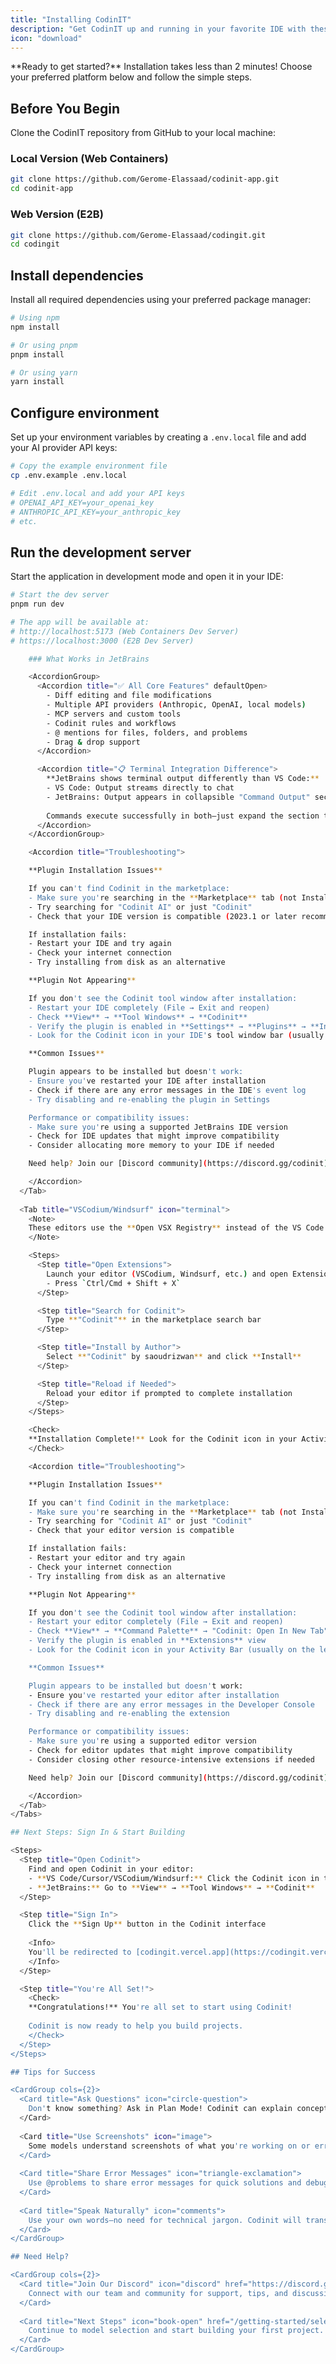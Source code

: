 ```yaml
---
title: "Installing CodinIT"
description: "Get CodinIT up and running in your favorite IDE with these simple installation steps"
icon: "download"
---
```


<Note>
**Ready to get started?** Installation takes less than 2 minutes! Choose your preferred platform below and follow the simple steps.
</Note>

## Before You Begin

Clone the CodinIT repository from GitHub to your local machine:

### Local Version (Web Containers)

```bash
git clone https://github.com/Gerome-Elassaad/codinit-app.git
cd codinit-app
```

### Web Version (E2B)

```bash
git clone https://github.com/Gerome-Elassaad/codingit.git
cd codingit
```

## Install dependencies

Install all required dependencies using your preferred package manager:

```bash
# Using npm
npm install

# Or using pnpm
pnpm install

# Or using yarn
yarn install
```

## Configure environment

Set up your environment variables by creating a `.env.local` file and add your AI provider API keys:

```bash
# Copy the example environment file
cp .env.example .env.local

# Edit .env.local and add your API keys
# OPENAI_API_KEY=your_openai_key
# ANTHROPIC_API_KEY=your_anthropic_key
# etc.
```

## Run the development server

Start the application in development mode and open it in your IDE:

```bash
# Start the dev server
pnpm run dev

# The app will be available at:
# http://localhost:5173 (Web Containers Dev Server)
# https://localhost:3000 (E2B Dev Server)

    ### What Works in JetBrains

    <AccordionGroup>
      <Accordion title="✅ All Core Features" defaultOpen>
        - Diff editing and file modifications
        - Multiple API providers (Anthropic, OpenAI, local models)
        - MCP servers and custom tools
        - Codinit rules and workflows
        - @ mentions for files, folders, and problems
        - Drag & drop support
      </Accordion>

      <Accordion title="📋 Terminal Integration Difference">
        **JetBrains shows terminal output differently than VS Code:**
        - VS Code: Output streams directly to chat
        - JetBrains: Output appears in collapsible "Command Output" sections
        
        Commands execute successfully in both—just expand the section to see results in JetBrains.
      </Accordion>
    </AccordionGroup>

    <Accordion title="Troubleshooting">

    **Plugin Installation Issues**

    If you can't find Codinit in the marketplace:
    - Make sure you're searching in the **Marketplace** tab (not Installed)
    - Try searching for "Codinit AI" or just "Codinit"
    - Check that your IDE version is compatible (2023.1 or later recommended)

    If installation fails:
    - Restart your IDE and try again
    - Check your internet connection
    - Try installing from disk as an alternative

    **Plugin Not Appearing**

    If you don't see the Codinit tool window after installation:
    - Restart your IDE completely (File → Exit and reopen)
    - Check **View** → **Tool Windows** → **Codinit**
    - Verify the plugin is enabled in **Settings** → **Plugins** → **Installed** tab
    - Look for the Codinit icon in your IDE's tool window bar (usually on the right side)

    **Common Issues**

    Plugin appears to be installed but doesn't work:
    - Ensure you've restarted your IDE after installation
    - Check if there are any error messages in the IDE's event log
    - Try disabling and re-enabling the plugin in Settings

    Performance or compatibility issues:
    - Make sure you're using a supported JetBrains IDE version
    - Check for IDE updates that might improve compatibility
    - Consider allocating more memory to your IDE if needed

    Need help? Join our [Discord community](https://discord.gg/codinit).

    </Accordion>
  </Tab>
  
  <Tab title="VSCodium/Windsurf" icon="terminal">
    <Note>
    These editors use the **Open VSX Registry** instead of the VS Code Marketplace, but the installation process is nearly identical.
    </Note>

    <Steps>
      <Step title="Open Extensions">
        Launch your editor (VSCodium, Windsurf, etc.) and open Extensions view:
        - Press `Ctrl/Cmd + Shift + X`
      </Step>

      <Step title="Search for Codinit">
        Type **"Codinit"** in the marketplace search bar
      </Step>

      <Step title="Install by Author">
        Select **"Codinit" by saoudrizwan** and click **Install**
      </Step>

      <Step title="Reload if Needed">
        Reload your editor if prompted to complete installation
      </Step>
    </Steps>

    <Check>
    **Installation Complete!** Look for the Codinit icon in your Activity Bar or use the Command Palette.
    </Check>

    <Accordion title="Troubleshooting">

    **Plugin Installation Issues**

    If you can't find Codinit in the marketplace:
    - Make sure you're searching in the **Marketplace** tab (not Installed)
    - Try searching for "Codinit AI" or just "Codinit"
    - Check that your editor version is compatible

    If installation fails:
    - Restart your editor and try again
    - Check your internet connection
    - Try installing from disk as an alternative

    **Plugin Not Appearing**

    If you don't see the Codinit tool window after installation:
    - Restart your editor completely (File → Exit and reopen)
    - Check **View** → **Command Palette** → "Codinit: Open In New Tab"
    - Verify the plugin is enabled in **Extensions** view
    - Look for the Codinit icon in your Activity Bar (usually on the left side)

    **Common Issues**

    Plugin appears to be installed but doesn't work:
    - Ensure you've restarted your editor after installation
    - Check if there are any error messages in the Developer Console
    - Try disabling and re-enabling the extension

    Performance or compatibility issues:
    - Make sure you're using a supported editor version
    - Check for editor updates that might improve compatibility
    - Consider closing other resource-intensive extensions if needed

    Need help? Join our [Discord community](https://discord.gg/codinit).

    </Accordion>
  </Tab>
</Tabs>

## Next Steps: Sign In & Start Building

<Steps>
  <Step title="Open Codinit">
    Find and open Codinit in your editor:
    - **VS Code/Cursor/VSCodium/Windsurf:** Click the Codinit icon in the Activity Bar
    - **JetBrains:** Go to **View** → **Tool Windows** → **Codinit**
  </Step>

  <Step title="Sign In">
    Click the **Sign Up** button in the Codinit interface
    
    <Info>
    You'll be redirected to [codingit.vercel.app](https://codingit.vercel.app) to authenticate. After signing in, you'll automatically return to your editor.
    </Info>
  </Step>

  <Step title="You're All Set!">
    <Check>
    **Congratulations!** You're all set to start using Codinit! 
    
    Codinit is now ready to help you build projects. 
    </Check>
  </Step>
</Steps>

## Tips for Success

<CardGroup cols={2}>
  <Card title="Ask Questions" icon="circle-question">
    Don't know something? Ask in Plan Mode! Codinit can explain concepts, debug errors, and guide you through tasks.
  </Card>
  
  <Card title="Use Screenshots" icon="image">
    Some models understand screenshots of what you're working on or errors you encounter.
  </Card>
  
  <Card title="Share Error Messages" icon="triangle-exclamation">
    Use @problems to share error messages for quick solutions and debugging help.
  </Card>
  
  <Card title="Speak Naturally" icon="comments">
    Use your own words—no need for technical jargon. Codinit will translate your ideas into code.
  </Card>
</CardGroup>

## Need Help?

<CardGroup cols={2}>
  <Card title="Join Our Discord" icon="discord" href="https://discord.gg/codinit">
    Connect with our team and community for support, tips, and discussions.
  </Card>
  
  <Card title="Next Steps" icon="book-open" href="/getting-started/select-your-model">
    Continue to model selection and start building your first project.
  </Card>
</CardGroup>

